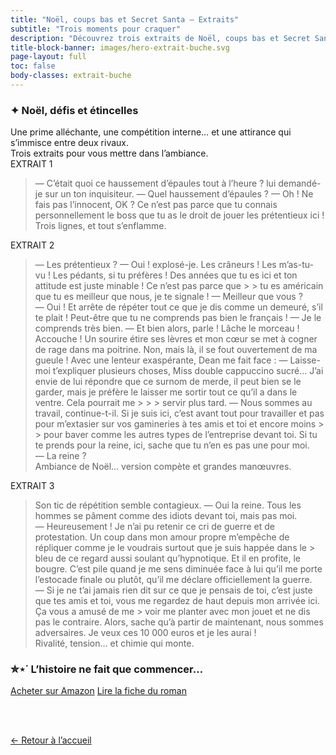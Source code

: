---
title: "Noël, coups bas et Secret Santa — Extraits"
subtitle: "Trois moments pour craquer"
description: "Découvrez trois extraits de Noël, coups bas et Secret Santa de Mo Gadarr."
title-block-banner: images/hero-extrait-buche.svg
page-layout: full
toc: false
body-classes: extrait-buche
---

<!-- === Indicateur de progression (fixed) === -->
<nav class="progress-extraits" aria-label="Progression des extraits">
  <a href="#e1" class="dot" data-target="e1" aria-label="Aller à l'extrait 1"></a>
  <a href="#e2" class="dot" data-target="e2" aria-label="Aller à l'extrait 2"></a>
  <a href="#e3" class="dot" data-target="e3" aria-label="Aller à l'extrait 3"></a>
</nav>

<section class="intro-extrait" markdown="1">
### ✦ Noël, défis et étincelles
Une prime alléchante, une compétition interne… et une attirance qui s’immisce entre deux rivaux.  
Trois extraits pour vous mettre dans l’ambiance.
</section>

<section class="extrait-block" id="e1" markdown="1">
<div class="extrait-numero">EXTRAIT 1</div>
> — C’était quoi ce haussement d’épaules tout à l’heure ? lui demandé-je sur un ton inquisiteur.
> — Quel haussement d’épaules ? 
> — Oh ! Ne fais pas l’innocent, OK ? Ce n’est pas parce que tu connais personnellement le boss que tu as le droit de jouer les prétentieux ici ! 
<div class="extrait-legende">Trois lignes, et tout s’enflamme.</div>
</section>

<section class="extrait-block alt" id="e2" markdown="1">
<div class="extrait-numero">EXTRAIT 2</div>
> — Les prétentieux ? 
> — Oui ! explosé-je. Les crâneurs ! Les m’as-tu-vu ! Les pédants, si tu préfères ! Des années que tu es ici et ton attitude est juste minable ! Ce n’est pas parce que > > tu es américain que tu es meilleur que nous, je te signale !
> — Meilleur que vous ? 
> — Oui ! Et arrête de répéter tout ce que je dis comme un demeuré, s’il te plait ! Peut-être que tu ne comprends pas bien le français !
> — Je le comprends très bien. 
> — Et bien alors, parle ! Lâche le morceau ! Accouche ! 
> Un sourire étire ses lèvres et mon cœur se met à cogner de rage dans ma poitrine. Non, mais là, il se fout ouvertement de ma gueule ! 
> Avec une lenteur exaspérante, Dean me fait face :
> — Laisse-moi t’expliquer plusieurs choses, Miss double cappuccino sucré...
> J'ai envie de lui répondre que ce surnom de merde, il peut bien se le garder, mais je préfère le laisser me sortir tout ce qu'il a dans le ventre. Cela pourrait me > > > servir plus tard. 
> — Nous sommes au travail, continue-t-il. Si je suis ici, c’est avant tout pour travailler et pas pour m’extasier sur vos gamineries à tes amis et toi et encore moins > > pour baver comme les autres types de l’entreprise devant toi. Si tu te prends pour la reine, ici, sache que tu n’en es pas une pour moi. 
> — La reine ? 
<div class="extrait-legende">Ambiance de Noël… version compète et grandes manœuvres.</div>
</section>

<section class="extrait-block" id="e3" markdown="1">
<div class="extrait-numero">EXTRAIT 3</div>
> Son tic de répétition semble contagieux. 
> — Oui la reine. Tous les hommes se pâment comme des idiots devant toi, mais pas moi. 
> — Heureusement !
> Je n’ai pu retenir ce cri de guerre et de protestation. Un coup dans mon amour propre m’empêche de répliquer comme je le voudrais surtout que je suis happée dans le > bleu de ce regard aussi soulant qu’hypnotique. 
> Et il en profite, le bougre. C’est pile quand je me sens diminuée face à lui qu’il me porte l’estocade finale ou plutôt, qu’il me déclare officiellement la guerre. 
> — Si je ne t’ai jamais rien dit sur ce que je pensais de toi, c’est juste que tes amis et toi, vous me regardez de haut depuis mon arrivée ici. Ça vous a amusé de me > voir me planter avec mon jouet et ne dis pas le contraire. Alors, sache qu’à partir de maintenant, nous sommes adversaires. Je veux ces 10 000 euros et je les aurai ! 
<div class="extrait-legende">Rivalité, tension… et chimie qui monte.</div>
</section>

<section class="cta-extrait" markdown="1">
### ✮⋆˙ L’histoire ne fait que commencer…
<div class="btn-row">
[Acheter sur Amazon](https://www.amazon.fr/s?k=Mo+Gadarr+No%C3%ABl+coups+bas+et+Secret+Santa){.btn .btn-primary role="button"}
[Lire la fiche du roman](../noel-coups-bas.qmd){.btn .btn-secondary role="button"}
</div>
</section>

<!-- === Script : active la pastille selon le scroll === -->
<script>
  const dots = Array.from(document.querySelectorAll('.progress-extraits .dot'));
  const sections = ['e1','e2','e3'].map(id => document.getElementById(id));

  const setActive = (id) => {
    dots.forEach(d => d.classList.toggle('active', d.dataset.target === id));
  };

  const io = new IntersectionObserver((entries) => {
    const visible = entries
      .filter(e => e.isIntersecting)
      .sort((a,b) => b.intersectionRatio - a.intersectionRatio)[0];
    if (visible) setActive(visible.target.id);
  }, { threshold: [0.3, 0.6, 0.9] });

  sections.forEach(sec => sec && io.observe(sec));
  dots.forEach(d => d.addEventListener("click", () => setActive(d.dataset.target)));
</script>

<br></br>

<div class="back-home">
  <a href="https://mogadarr.github.io/lire-mogadarr/" class="btn-back" role="button" aria-label="Retour à l’accueil">
    <span class="arrow">←</span> Retour à l’accueil
  </a>
</div>

